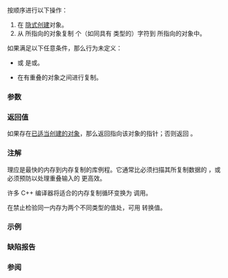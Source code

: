 {{cpp/title|memcpy}}
{{cpp/string/byte/navbar}}
{{ddcl|header=cstring|
void* memcpy( void* dest, const void* src, std::size_t count );
}}

按顺序进行以下操作：
# 在 {{c|dest}} [[cpp/language/object#对象创建|隐式创建]]对象。
# 从 {{c|src}} 所指向的对象复制 {{c|count}} 个（如同具有 {{c/core|unsigned char}} 类型的）字符到 {{c|dest}} 所指向的对象中。

如果满足以下任意条件，那么行为未定义：
* {{c|dest}} 或 {{c|src}} 是{{ls|cpp/language/pointer#空指针}}或{{ls|cpp/language/pointer#无效指针}}。
* 在有重叠的对象之间进行复制。

===参数===
{{par begin}}
{{par|dest|指向复制目的对象的指针}}
{{par|src|指向复制来源对象的指针}}
{{par|count|复制的字节数}}
{{par end}}

===返回值===
如果存在[[cpp/language/object#对象创建|已适当创建的对象]]，那么返回指向该对象的指针；否则返回 {{c|dest}}。

===注解===
{{tt|std::memcpy}} 理应是最快的内存到内存复制的库例程。它通常比必须扫描其所复制数据的 {{lc|std::strcpy}}，或必须预防以处理重叠输入的 {{lc|std::memmove}} 更高效。

许多 C++ 编译器将适合的内存复制循环变换为 {{tt|std::memcpy}} 调用。

在{{ls|cpp/language/object#严格的别名使用}}禁止检验同一内存为两个不同类型的值处，可用 {{tt|std::memcpy}} 转换值。

===示例===
{{example
|code=
#include &lt;cstdint&gt;
#include &lt;cstring&gt;
#include &lt;iostream&gt;

int main()
{
    // 简单用法
    char source[] = "once upon a daydream...", dest[4];
    std::memcpy(dest, source, sizeof dest);
    std::cout &lt;&lt; "dest[4] = {";
    for (int n{}; char c : dest)
        std::cout &lt;&lt; (n++ ? ", " : "") &lt;&lt; '\'' &lt;&lt; c &lt;&lt; "'";
    std::cout &lt;&lt; "};\n";
    
    // 转译
    double d = 0.1;
//  std::int64_t n = *reinterpret_cast&lt;std::int64_t*&gt;(&amp;d); // 别名违规
    std::int64_t n;
    std::memcpy(&amp;n, &amp;d, sizeof d); // OK

    std::cout &lt;&lt; std::hexfloat &lt;&lt; d &lt;&lt; " 作为 std::int64_t 时是 "
              &lt;&lt; std::hex &lt;&lt; n &lt;&lt; "\n" &lt;&lt; std::dec;
    
    // 在目标缓冲区中创建对象
    struct S
    {
        int x{42};
        void print() const { std::cout &lt;&lt; '{' &lt;&lt; x &lt;&lt; "}\n"; }
    } s;
    alignas(S) char buf[sizeof(S)];
    S* ps = new (buf) S; // 布置 new
    std::memcpy(ps, &amp;s, sizeof s);
    ps-&gt;print();
}
|output=
dest[4] = {'o', 'n', 'c', 'e'};
0x1.999999999999ap-4 作为 std::int64_t 时是 3fb999999999999a 
{42}
}}

===缺陷报告===
{{dr list begin}}
{{dr list item|wg=lwg|dr=4064|std=C++98|before=不明确返回的指针是否指向已适当创建的对象|after=使之明确}}
{{dr list end}}

===参阅===
{{dsc begin}}
{{dsc inc|cpp/string/byte/dsc memmove}}
{{dsc inc|cpp/string/byte/dsc memset}}
{{dsc inc|cpp/string/wide/dsc wmemcpy}}
{{dsc inc|cpp/string/basic_string/dsc copy}}
{{dsc inc|cpp/algorithm/dsc copy}}
{{dsc inc|cpp/algorithm/dsc copy_backward}}
{{dsc inc|cpp/types/dsc is_trivially_copyable}}
{{dsc see c|c/string/byte/memcpy}}
{{dsc end}}

{{langlinks|de|en|es|fr|it|ja|pt|ru}}